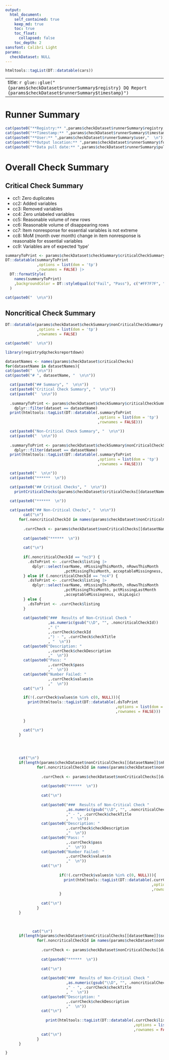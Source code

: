```yaml
---
output:
  html_document:
    self_contained: true
    keep_md: true
    toc: true
    toc_float:
      collapsed: false
    toc_depth: 2
sansfont: Calibri Light
params:
  checkDataset: NULL
---
```


```r
htmltools::tagList(DT::datatable(cars))
```

---
title: `r glue::glue("{params$checkDataset$runnerSummary$registry} DQ Report {params$checkDataset$runnerSummary$timestamp}")`
---

# Runner Summary

```r
cat(paste0("**Registry:** ",params$checkDataset$runnerSummary$registry,"  \n"))
cat(paste0("**Timestamp:** ",params$checkDataset$runnerSummary$timestamp,"  \n"))
cat(paste0("**User:** ",params$checkDataset$runnerSummary$user,"  \n"))
cat(paste0("**Output location:** ",params$checkDataset$runnerSummary$folderLoc,"  \n"))
cat(paste0("**Data pull date:** ",params$checkDataset$runnerSummary$pullDate,"  \n"))
```

# Overall Check Summary

## Critical Check Summary

* cc1: Zero duplicates
* cc2: Added variables
* cc3: Removed variables
* cc4: Zero unlabeled variables
* cc5: Reasonable volume of new rows
* cc6: Reasonable volume of disappearing rows
* cc7: Item nonresponse for essential variables is not extreme
* cc8: MoM (month over month) change in item nonresponse is reasonable for essential variables
* cc9: Variables are of expected ‘type’

```r
summaryToPrint <- params$checkDataset$checkSummary$criticalCheckSummary
DT::datatable(summaryToPrint
              ,options = list(dom = 'tp')
              ,rownames = FALSE) |>
  DT::formatStyle(
    names(summaryToPrint)
    ,backgroundColor = DT::styleEqual(c("Fail", "Pass"), c("#FF7F7F", "#D1FFBD"))
  )

cat(paste0("  \n\n"))
```

## Noncritical Check Summary

```r
DT::datatable(params$checkDataset$checkSummary$nonCriticalCheckSummary
              ,options = list(dom = 'tp')
              ,rownames = FALSE)

cat(paste0("  \n\n"))

```

```r
library(registrydqchecksreportdown)

datasetNames <- names(params$checkDataset$criticalChecks)
for(datasetName in datasetNames){
cat(paste0("  \n\n"))
cat(paste0("# ", datasetName, "  \n\n"))

  cat(paste0("## Summary", "  \n\n"))
  cat(paste0("Critical Check Summary", "  \n\n"))
  cat(paste0("  \n\n"))
  
  .summaryToPrint <- params$checkDataset$checkSummary$criticalCheckSummary |>
    dplyr::filter(dataset == datasetName)
  print(htmltools::tagList(DT::datatable(.summaryToPrint
                                         ,options = list(dom = 'tp')
                                         ,rownames = FALSE)))

  cat(paste0("Non-Critical Check Summary", "  \n\n"))
  cat(paste0("  \n\n"))
  
  .summaryToPrint <- params$checkDataset$checkSummary$nonCriticalCheckSummary |>
    dplyr::filter(dataset == datasetName)
  print(htmltools::tagList(DT::datatable(.summaryToPrint
                                         ,options = list(dom = 'tp')
                                         ,rownames = FALSE)))

  cat(paste0("  \n\n"))
  cat(paste0("******  \n"))

  cat(paste0("## Critical Checks", "  \n\n"))
    printCriticalChecks(params$checkDataset$criticalChecks[[datasetName]])

  cat(paste0("******  \n"))
    
  cat(paste0("## Non-Critical Checks", "  \n\n"))
        cat("\n")
      for(.noncriticalCheckId in names(params$checkDataset$nonCriticalChecks[[datasetName]]$codebookChecks)){
        
        .currCheck <- params$checkDataset$nonCriticalChecks[[datasetName]]$codebookChecks[[.noncriticalCheckId]]
        
        cat(paste0("******  \n"))
        
        cat("\n")
        
        if(.noncriticalCheckId == "nc3") {
          .dsToPrint <- .currCheck$listing |>
            dplyr::select(varName, nMissingThisMonth, nRowsThisMonth
                          ,pctMissingThisMonth, acceptableMissingness, skipLogic)
        } else if (.noncriticalCheckId == "nc4") {
          .dsToPrint <- .currCheck$listing |>
            dplyr::select(varName, nMissingThisMonth, nRowsThisMonth
                          ,pctMissingThisMonth, pctMissingLastMonth
                          ,acceptableMissingness, skipLogic)
        } else {
          .dsToPrint <- .currCheck$listing
        }
    
        cat(paste0("###  Results of Non-Critical Check "
                   ,as.numeric(gsub("\\D", "", .noncriticalCheckId))
                   ," ("
                   ,.currCheck$checkId
                   ,") - ", .currCheck$checkTitle
                   , "  \n"))
        cat(paste0("Description: "
                   ,.currCheck$checkDescription
                   ,"  \n"))
        cat(paste0("Pass: "
                   ,.currCheck$pass
                   ,"  \n"))
        cat(paste0("Number Failed: "
                   ,.currCheck$values$n
                   ,"  \n"))
        cat("\n")

        if(!(.currCheck$values$n %in% c(0, NULL))){
          print(htmltools::tagList(DT::datatable(.dsToPrint
                                                 ,options = list(dom = 'tp')
                                                 ,rownames = FALSE)))
          
        }

        cat("\n")
      }

        
        
        
      cat("\n")
      if(length(params$checkDataset$nonCriticalChecks[[datasetName]]$nPctList) > 0){
              for(.noncriticalCheckId in names(params$checkDataset$nonCriticalChecks[[datasetName]]$nPctList)){
        
                .currCheck <- params$checkDataset$nonCriticalChecks[[datasetName]]$nPctList[[.noncriticalCheckId]]
                
                cat(paste0("******  \n"))
                
                cat("\n")
            
                cat(paste0("###  Results of Non-Critical Check "
                           ,as.numeric(gsub("\\D", "", .noncriticalCheckId))
                           ," - ", .currCheck$checkTitle
                           , "  \n"))
                cat(paste0("Description: "
                           ,.currCheck$checkDescription
                           ,"  \n"))
                cat(paste0("Pass: "
                           ,.currCheck$pass
                           ,"  \n"))
                cat(paste0("Number Failed: "
                           ,.currCheck$values$n
                           ,"  \n"))
                cat("\n")
            
                        if(!(.currCheck$values$n %in% c(0, NULL))){
                          print(htmltools::tagList(DT::datatable(.currCheck$listing
                                                                 ,options = list(dom = 'tp')
                                                                 ,rownames = FALSE)))
                        }
        
                cat("\n")
              }
      }

      
      
            cat("\n")
      if(length(params$checkDataset$nonCriticalChecks[[datasetName]]$summaryStats) > 0){
              for(.noncriticalCheckId in names(params$checkDataset$nonCriticalChecks[[datasetName]]$summaryStats)){
        
                .currCheck <- params$checkDataset$nonCriticalChecks[[datasetName]]$summaryStats[[.noncriticalCheckId]]
                
                cat(paste0("******  \n"))
                
                cat("\n")
            
                cat(paste0("###  Results of Non-Critical Check "
                           ,as.numeric(gsub("\\D", "", .noncriticalCheckId))
                           ," - ", .currCheck$checkTitle
                           , "  \n"))
                cat(paste0("Description: "
                           ,.currCheck$checkDescription
                           ,"  \n"))
                cat("\n")
            
                  print(htmltools::tagList(DT::datatable(.currCheck$listing
                                                         ,options = list(dom = 'tp',pageLength = 1000)
                                                         ,rownames = FALSE)))
                cat("\n")
              }
      }

}
```
